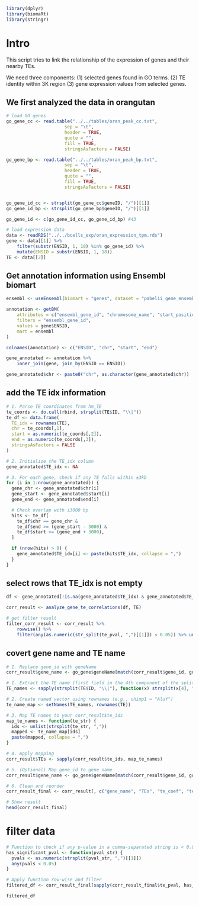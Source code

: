 ```r
library(dplyr)
library(biomaRt)
library(stringr)
```
# Intro
This script tries to link the relationship of the expression of genes and their nearby TEs.

We need three components: (1) selected genes found in GO terms. (2) TE identity within 3K region (3) gene expression values from selected genes.

## We first analyzed the data in orangutan

```r
# load GO genes
go_gene_cc <- read.table("../../tables/oran_peak_cc.txt", 
                      sep = "\t", 
                      header = TRUE, 
                      quote = "", 
                      fill = TRUE, 
                      stringsAsFactors = FALSE)

go_gene_bp <- read.table("../../tables/oran_peak_bp.txt", 
                      sep = "\t", 
                      header = TRUE, 
                      quote = "", 
                      fill = TRUE, 
                      stringsAsFactors = FALSE)


go_gene_id_cc <- strsplit(go_gene_cc$geneID, "/")[[1]]
go_gene_id_bp <- strsplit(go_gene_bp$geneID, "/")[[1]]

go_gene_id <- c(go_gene_id_cc, go_gene_id_bp) #43

# load expression data
data <- readRDS("../../bcells_exp/oran_expression_tpm.rds")
gene <- data[[1]] %>%
    filter(substr(ENSID, 1, 18) %in% go_gene_id) %>%
    mutate(ENSID = substr(ENSID, 1, 18))
TE <- data[[2]]
```

## Get annotation information using Ensembl biomart
```r
ensembl <- useEnsembl(biomart = "genes", dataset = "pabelii_gene_ensembl")

annotation <- getBM(
    attributes = c("ensembl_gene_id", "chromosome_name", "start_position", "end_position"),
    filters = "ensembl_gene_id",
    values = gene$ENSID,
    mart = ensembl
)

colnames(annotation) <- c("ENSID", "chr", "start", "end")

gene_annotated <- annotation %>%
    inner_join(gene, join_by(ENSID == ENSID))

gene_annotated$chr <- paste0("chr", as.character(gene_annotated$chr))
```

## add the TE idx information 
```r
# 1. Parse TE coordinates from hm_TE
te_coords <- do.call(rbind, strsplit(TE$ID, "\\|"))
te_df <- data.frame(
  TE_idx = rownames(TE),
  chr = te_coords[,1],
  start = as.numeric(te_coords[,2]),
  end = as.numeric(te_coords[,3]),
  stringsAsFactors = FALSE
)

# 2. Initialize the TE_idx column
gene_annotated$TE_idx <- NA

# 3. For each gene, check if any TE falls within ±3kb
for (i in 1:nrow(gene_annotated)) {
  gene_chr <- gene_annotated$chr[i]
  gene_start <- gene_annotated$start[i]
  gene_end <- gene_annotated$end[i]

  # Check overlap with ±3000 bp
  hits <- te_df[
    te_df$chr == gene_chr &
    te_df$end >= (gene_start - 3000) &
    te_df$start <= (gene_end + 3000),
  ]

  if (nrow(hits) > 0) {
    gene_annotated$TE_idx[i] <- paste(hits$TE_idx, collapse = ",")
  }
}

```

## select rows that TE_idx is not empty
```r
df <- gene_annotated[!is.na(gene_annotated$TE_idx) & gene_annotated$TE_idx != "",]

corr_result <- analyze_gene_te_correlations(df, TE)

# get filter result
filter_corr_result <- corr_result %>%
    rowwise() %>%
    filter(any(as.numeric(str_split(te_pval, ",")[[1]]) < 0.05)) %>% ungroup()
```

## covert gene name and TE name
```r
# 1. Replace gene_id with geneName
corr_result$gene_name <- go_gene$geneName[match(corr_result$gene_id, go_gene$ENSG)]

# 1. Extract the TE name (first field in the 4th component of the split ID string)
TE_names <- sapply(strsplit(TE$ID, "\\|"), function(x) strsplit(x[4], ":")[[1]][1])

# 2. Create named vector using rownames (e.g., chimp1 = "AluY")
te_name_map <- setNames(TE_names, rownames(TE))

# 3. Map TE names to your corr_result$te_ids
map_te_names <- function(te_str) {
  ids <- unlist(strsplit(te_str, ","))
  mapped <- te_name_map[ids]
  paste(mapped, collapse = ",")
}

# 4. Apply mapping
corr_result$TEs <- sapply(corr_result$te_ids, map_te_names)

# 5. (Optional) Map gene_id to gene name
corr_result$gene_name <- go_gene$geneName[match(corr_result$gene_id, go_gene$ENSG)]

# 6. Clean and reorder
corr_result_final <- corr_result[, c("gene_name", "TEs", "te_coef", "te_pval", "te_fdr", "adj_r_squared")]

# Show result
head(corr_result_final)

```
# filter data
```r
# Function to check if any p-value in a comma-separated string is < 0.05
has_significant_pval <- function(pval_str) {
  pvals <- as.numeric(strsplit(pval_str, ",")[[1]])
  any(pvals < 0.05)
}

# Apply function row-wise and filter
filtered_df <- corr_result_final[sapply(corr_result_final$te_pval, has_significant_pval), ]

filtered_df

```

